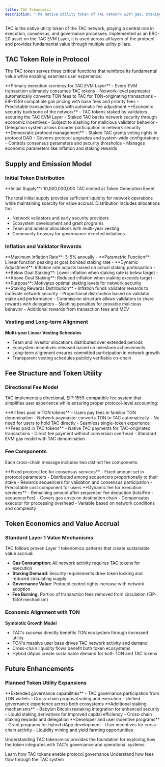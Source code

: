 ```yaml
---
title: TAC Tokenomics
description: "The native utility token of TAC network with gas, staking, and governance functions"
---
```


TAC is the native utility token of the TAC network, playing a central role in execution, consensus, and governance processes. Implemented as an ERC-20 asset on the TAC EVM Layer, it is used across all layers of the protocol and provides fundamental value through multiple utility pillars.

## TAC Token Role in Protocol

The TAC token serves three critical functions that reinforce its fundamental value while enabling seamless user experience:

<Tabs>
  <Tab title="Gas Token">
    **Primary execution currency for TAC EVM Layer** - Every EVM transaction
    ultimately consumes TAC tokens - Network-level paymaster automatically
    converts TON fees to TAC for TON-originating transactions - EIP-1559
    compatible gas pricing with base fees and priority fees - Predictable
    transaction costs with automatic fee adjustment
  </Tab>

  <Tab title="Staking & Security">
    **Economic security backbone of the network** - TAC tokens staked by
    validators securing the TAC EVM Layer - Staked TAC backs network security
    through economic incentives - Subject to slashing for malicious validator
    behavior - Delegation system allows broader participation in network
    security
  </Tab>

  <Tab title="Governance Token">
    **Democratic protocol management** - Staked TAC grants voting rights in
    protocol DAO - Governs protocol upgrades and system-wide configurations -
    Controls consensus parameters and security thresholds - Manages economic
    parameters like inflation and staking rewards
  </Tab>
</Tabs>

## Supply and Emission Model

### Initial Token Distribution

<Accordion title="Token Generation Event" icon="rocket">
**Initial Supply**: 10,000,000,000 TAC minted at Token Generation Event

The total initial supply provides sufficient liquidity for network operations while maintaining scarcity for value accrual. Distribution includes allocations for:

- Network validators and early security providers
- Ecosystem development and grant programs
- Team and advisor allocations with multi-year vesting
- Community treasury for governance-directed initiatives

</Accordion>

### Inflation and Validator Rewards

<AccordionGroup>
  <Accordion title="Inflation Parameters" icon="trending-up">
    **Maximum Inflation Rate**: 3-5% annually - **Parametric Function**: Linear
    function peaking at goal_bonded staking rate - **Dynamic Adjustment**:
    Inflation rate adjusts based on actual staking participation - **Below Goal
    Staking**: Lower inflation when staking rate is below target - **Above Goal
    Staking**: Reduced inflation when staking exceeds target - **Purpose**:
    Motivates optimal staking levels for network security
  </Accordion>

  <Accordion title="Validator Incentives" icon="shield">
    **Staking Rewards Distribution** - Inflation funds validator rewards to
    motivate network security - Proportional distribution based on validator
    stake and performance - Commission structure allows validators to share
    rewards with delegators - Slashing penalties for provable malicious behavior
    - Additional rewards from transaction fees and MEV
  </Accordion>
</AccordionGroup>

### Vesting and Long-term Alignment

**Multi-year Linear Vesting Schedules**

- Team and investor allocations distributed over extended periods
- Ecosystem incentives released based on milestone achievements
- Long-term alignment ensures committed participation in network growth
- Transparent vesting schedules publicly verifiable on-chain

## Fee Structure and Token Utility

### Directional Fee Model

TAC implements a directional, EIP-1559-compatible fee system that simplifies user experience while ensuring proper protocol-level accounting:

<Columns cols={2}>
  <Card title="TON → TAC Operations" icon="arrow-right">
    **All fees paid in TON tokens** - Users pay fees in familiar TON
    denomination - Network paymaster converts TON to TAC automatically - No need
    for users to hold TAC directly - Seamless single-token experience
  </Card>

  <Card title="TAC → TON Operations" icon="arrow-left">
    **Fees paid in TAC tokens** - Native TAC payments for TAC-originated
    transactions - Direct fee payment without conversion overhead - Standard EVM
    gas model with TAC denomination
  </Card>
</Columns>

### Fee Components

Each cross-chain message includes two distinct fee components:

<AccordionGroup>
  <Accordion title="Sequencer Fee" icon="users">
    **Fixed protocol fee for consensus services** - Fixed amount set in protocol
    parameters - Distributed among sequencers proportionally to their stake -
    Rewards sequencers for validation and consensus participation - Predictable
    cost component for users
  </Accordion>

  <Accordion title="Executor Fee" icon="play">
    **Dynamic fee for execution services** - Remaining amount after sequencer
    fee deduction (totalFee - sequencerFee) - Covers gas costs on destination
    chain - Compensates executor for processing overhead - Variable based on
    network conditions and complexity
  </Accordion>
</AccordionGroup>

## Token Economics and Value Accrual

### Standard Layer 1 Value Mechanisms

TAC follows proven Layer 1 tokenomics patterns that create sustainable value accrual:

- **Gas Consumption**: All network activity requires TAC tokens for execution
- **Staking Demand**: Security requirements drive token locking and reduced circulating supply
- **Governance Value**: Protocol control rights increase with network adoption
- **Fee Burning**: Portion of transaction fees removed from circulation (EIP-1559 mechanism)

### Economic Alignment with TON

**Symbiotic Growth Model**

- TAC's success directly benefits TON ecosystem through increased utility
- TON's massive user base drives TAC network activity and demand
- Cross-chain liquidity flows benefit both token ecosystems
- Hybrid dApps create sustainable demand for both TON and TAC tokens

## Future Enhancements

### Planned Token Utility Expansions

<Tabs>
  <Tab title="Cross-Chain Governance">
    **Extended governance capabilities** - TAC governance participation from TON
    wallets - Cross-chain proposal voting and execution - Unified governance
    experience across both ecosystems
  </Tab>

  <Tab title="Enhanced Staking">
    **Additional staking mechanisms** - Babylon Bitcoin restaking integration
    for enhanced security - Liquid staking derivatives for improved capital
    efficiency - Cross-chain staking rewards and delegation
  </Tab>

  <Tab title="Ecosystem Incentives">
    **Developer and user incentive programs** - Grant programs for hybrid dApp
    development - User incentives for cross-chain activity - Liquidity mining
    and yield farming opportunities
  </Tab>
</Tabs>

Understanding TAC tokenomics provides the foundation for exploring how the token integrates with TAC's governance and operational systems.

<CardGroup cols={2}>
  <Card
    title="Governance Framework"
    icon="vote"
    href="/core-concepts/governance/dao-governance"
  >
    Learn how TAC tokens enable protocol governance
  </Card>
  <Card
    title="Fee Operations"
    icon="coins"
    href="/core-concepts/cross-chain-operations/transaction-lifecycle"
  >
    Understand how fees flow through the TAC system
  </Card>
</CardGroup>
